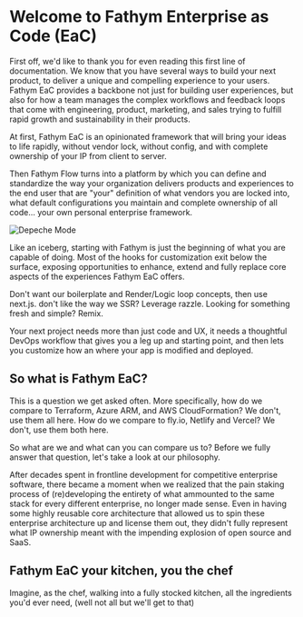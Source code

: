 # Welcome to Fathym Enterprise as Code (EaC)

First off, we'd like to thank you for even reading this first line of documentation. We know that
you have several ways to build your next product, to deliver a unique and compelling experience to
your users. Fathym EaC provides a backbone not just for building user experiences, but also for
how a team manages the complex workflows and feedback loops that come with engineering,
product, marketing, and sales trying to fulfill rapid growth and sustainability in
their products.

At first, Fathym EaC is an opinionated framework that will bring your ideas to life rapidly, without
vendor lock, without config, and with complete ownership of your IP from client to server.

Then Fathym Flow turns into a platform by which you can define and standardize the way your
organization delivers products and experiences to the end user that are "your" definition of what
vendors you are locked into, what default configurations you maintain and complete ownership of all
code... your own personal enterprise framework.

![Depeche Mode](https://www.fathym.com/assets/images/depeche-mode.jpg)

Like an iceberg, starting with Fathym is just the beginning of what you are capable of doing. Most
of the hooks for customization exit below the surface, exposing opportunities to enhance, extend and
fully replace core aspects of the experiences Fathym EaC offers.

Don't want our boilerplate and Render/Logic loop concepts, then use next.js. don't like the way we SSR?
Leverage razzle.  Looking for something fresh and simple?  Remix.

Your next project needs more than just code and UX, it needs a thoughtful DevOps workflow that gives
you a leg up and starting point, and then lets you customize how an where your app is
modified and deployed.

## So what is Fathym EaC?

This is a question we get asked often. More specifically, how do we compare to Terraform, Azure ARM, and
AWS CloudFormation? We don't, use them all here. How do we compare to fly.io, Netlify and Vercel?  We don't, use them both here.

So what are we and what can you can compare us to? Before we fully answer that question, let's take a look at
our philosophy.

After decades spent in frontline development for competitive enterprise software, there became a moment when
we realized that the pain staking process of (re)developing the entirety of what ammounted to the same stack
for every different enterprise, no longer made sense. Even in having some highly reusable core architecture
that allowed us to spin these enterprise architecture up and license them out, they didn't fully represent
what IP ownership meant with the impending explosion of open source and SaaS.

## Fathym EaC your kitchen, you the chef

Imagine, as the chef, walking into a fully stocked kitchen, all the ingredients you'd ever need, (well not all but we'll get to that)
